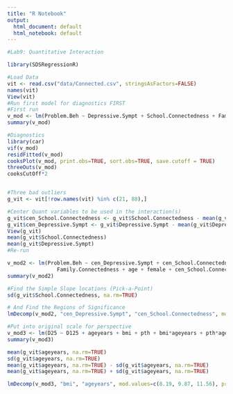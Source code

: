 ```yaml
---
title: "R Notebook"
output:
  html_document: default
  html_notebook: default
---
```


```r
#Lab9: Quantitative Interaction

library(SDSRegressionR)

#Load Data
vit <- read.csv("data/Connected.csv", stringsAsFactors=FALSE)
names(vit)
View(vit)
#Run first model for diagnostics FIRST
#First run
v_mod <- lm(Problem.Beh ~ Depressive.Sympt + School.Connectedness + Family.Connectedness + age + female + School.Connectedness*Depressive.Sympt, data=vit)
summary(v_mod)

#Diagnostics
library(car)
vif(v_mod)
residFitted(v_mod)
cooksPlot(v_mod, print.obs=TRUE, sort.obs=TRUE, save.cutoff = TRUE)
threeOuts(v_mod)
cooksCutOff*2


#Three bad outliers
g_vit <- vit[!row.names(vit) %in% c(21, 88),]

#Center Quant variables to be used in the interaction(s)
g_vit$cen_School.Connectedness <- g_vit$School.Connectedness - mean(g_vit$School.Connectedness, na.rm = TRUE)
g_vit$cen_Depressive.Sympt <- g_vit$Depressive.Sympt - mean(g_vit$Depressive.Sympt, na.rm = TRUE)
View(g_vit)
mean(g_vit$School.Connectedness)
mean(g_vit$Depressive.Sympt)
#Re-run

v_mod2 <- lm(Problem.Beh ~ cen_Depressive.Sympt + cen_School.Connectedness + 
                Family.Connectedness + age + female + cen_School.Connectedness*cen_Depressive.Sympt, data=g_vit)
summary(v_mod2)

#Find the Simple Slope locations (Pick-a-Point)
sd(g_vit$School.Connectedness, na.rm=TRUE)

# And Find the Regions of Significance
lmDecomp(v_mod2, "cen_Depressive.Sympt", "cen_School.Connectedness", mod.values=c(-1.69, 0, 1.69), print.ros=TRUE)

#Put into original scale for perspective
v_mod3 <- lm(D25 ~ D125 + ageyears + bmi + pth + bmi*ageyears + pth*ageyears, data=g_vit)
summary(v_mod3)

mean(g_vit$ageyears, na.rm=TRUE)
sd(g_vit$ageyears, na.rm=TRUE)
mean(g_vit$ageyears, na.rm=TRUE) - sd(g_vit$ageyears, na.rm=TRUE)
mean(g_vit$ageyears, na.rm=TRUE) + sd(g_vit$ageyears, na.rm=TRUE)

lmDecomp(v_mod3, "bmi", "ageyears", mod.values=c(8.19, 9.87, 11.56), print.ros=TRUE)

```

